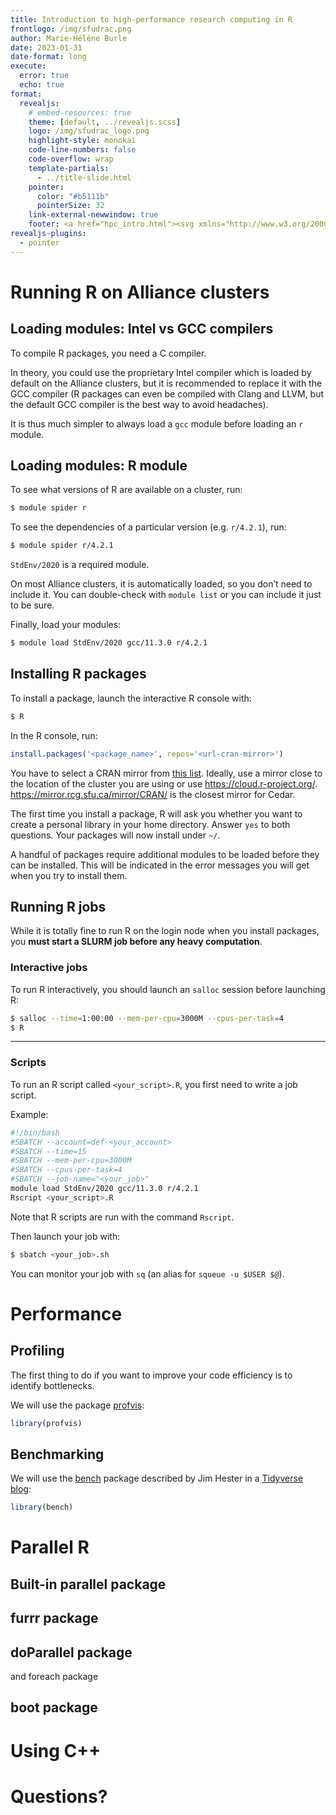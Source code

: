 ```yaml
---
title: Introduction to high-performance research computing in R
frontlogo: /img/sfudrac.png
author: Marie-Hélène Burle
date: 2023-01-31
date-format: long
execute:
  error: true
  echo: true
format:
  revealjs:
    # embed-resources: true
    theme: [default, ../revealjs.scss]
    logo: /img/sfudrac_logo.png
    highlight-style: monokai
    code-line-numbers: false
    code-overflow: wrap
    template-partials:
      - ../title-slide.html
    pointer:
      color: "#b5111b"
      pointerSize: 32
    link-external-newwindow: true
    footer: <a href="hpc_intro.html"><svg xmlns="http://www.w3.org/2000/svg" width="16" height="16" fill="rgb(153, 153, 153)" class="bi bi-arrow-90deg-up" viewBox="0 0 16 16"><path fill-rule="evenodd" d="M4.854 1.146a.5.5 0 0 0-.708 0l-4 4a.5.5 0 1 0 .708.708L4 2.707V12.5A2.5 2.5 0 0 0 6.5 15h8a.5.5 0 0 0 0-1h-8A1.5 1.5 0 0 1 5 12.5V2.707l3.146 3.147a.5.5 0 1 0 .708-.708l-4-4z"/></svg>&nbsp;Back to workshop page</a>
revealjs-plugins:
  - pointer
---
```


# Running R on Alliance clusters

## Loading modules: Intel vs GCC compilers

To compile R packages, you need a C compiler.

In theory, you could use the proprietary Intel compiler which is loaded by default on the Alliance clusters, but it is recommended to replace it with the GCC compiler (R packages can even be compiled with Clang and LLVM, but the default GCC compiler is the best way to avoid headaches).

It is thus much simpler to always load a `gcc` module before loading an `r` module.

## Loading modules: R module

To see what versions of R are available on a cluster, run:

```.bash
$ module spider r
```

To see the dependencies of a particular version (e.g. `r/4.2.1`), run:

```.bash
$ module spider r/4.2.1
```

:::{.note}

`StdEnv/2020` is a required module.

On most Alliance clusters, it is automatically loaded, so you don't need to include it. You can double-check with `module list` or you can include it just to be sure.

:::

Finally, load your modules:

```.bash
$ module load StdEnv/2020 gcc/11.3.0 r/4.2.1
```

## Installing R packages

To install a package, launch the interactive R console with:

```.bash
$ R
```

In the R console, run:

```.r
install.packages('<package_name>', repos='<url-cran-mirror>')
```

:::{.note}


You have to select a CRAN mirror from [this list](https://cran.r-project.org/mirrors.html){target="_blank"}. Ideally, use a mirror close to the location of the cluster you are using or use <https://cloud.r-project.org/>. \
<https://mirror.rcg.sfu.ca/mirror/CRAN/> is the closest mirror for Cedar.

:::

:::{.note}

The first time you install a package, R will ask you whether you want to create a personal library in your home directory. Answer `yes` to both questions. Your packages will now install under `~/`.

:::

:::{.note}

A handful of packages require additional modules to be loaded before they can be installed. This will be indicated in the error messages you will get when you try to install them.

:::

## Running R jobs

:::{.note}

While it is totally fine to run R on the login node when you install packages, you **must start a SLURM job before any heavy computation**.

:::

### Interactive jobs

To run R interactively, you should launch an `salloc` session before launching R:

```.bash
$ salloc --time=1:00:00 --mem-per-cpu=3000M --cpus-per-task=4
$ R
```

---

### Scripts

To run an R script called `<your_script>.R`, you first need to write a job script.

:::{.example}

Example:

```.bash
#!/bin/bash
#SBATCH --account=def-<your_account>
#SBATCH --time=15
#SBATCH --mem-per-cpu=3000M
#SBATCH --cpus-per-task=4
#SBATCH --job-name="<your_job>"
module load StdEnv/2020 gcc/11.3.0 r/4.2.1
Rscript <your_script>.R
```

:::{.note}

Note that R scripts are run with the command `Rscript`.

:::

:::

Then launch your job with:

```.bash
$ sbatch <your_job>.sh
```

You can monitor your job with `sq` (an alias for `squeue -u $USER $@`).

# Performance

## Profiling

The first thing to do if you want to improve your code efficiency is to identify bottlenecks.

We will use the package [profvis](https://cran.r-project.org/web/packages/profvis/index.html):

```.r
library(profvis)
```



## Benchmarking

We will use the [bench](https://cran.r-project.org/web/packages/bench/index.html) package described by Jim Hester in a [Tidyverse blog](https://www.tidyverse.org/blog/2018/06/bench-1.0.1/):

```r
library(bench)
```






# Parallel R

<!-- https://towardsdatascience.com/getting-started-with-parallel-programming-in-r-d5f801d43745 -->
<!-- https://nceas.github.io/oss-lessons/parallel-computing-in-r/parallel-computing-in-r.html -->
<!-- https://yxue-me.com/post/2019-05-12-a-glossary-of-parallel-computing-packages-in-r-2019/ -->
<!-- https://subscription.packtpub.com/book/big-data-and-business-intelligence/9781784394004/1/ch01lvl1sec09/the-r-parallel-package -->
<!-- https://www.r-bloggers.com/2017/08/implementing-parallel-processing-in-r/ -->
<!-- https://www.stat.umn.edu/geyer/3701/notes/parallel.html -->
<!-- https://www.stat.umn.edu/geyer/8054/notes/parallel.html -->
<!-- https://blog.esciencecenter.nl/parallel-r-in-a-nutshell-4391d45b5461 -->
<!-- https://dept.stat.lsa.umich.edu/~jerrick/courses/stat701/notes/parallel.html -->
<!-- https://bookdown.org/rdpeng/rprogdatascience/parallel-computation.html -->
<!-- https://docs.alliancecan.ca/wiki/R#doParallel_and_foreach -->
<!-- https://www.r-bloggers.com/2016/01/strategies-to-speedup-r-code/ -->
<!-- https://www.datacamp.com/tutorial/r-tutorial-apply-family -->
<!-- https://bookdown.org/rdpeng/rprogdatascience/profiling-r-code.html -->

<!-- Start large (4GB) on a test script. Then: -->
<!-- While the script is running, check how much memory is used in real time by typing: sstat yourjobID.batch --format="JobID,MaxRSS" -->
<!-- Or -->
<!-- When the script is done running, check how much was used by typing: sacct -o MaxRSS -j yourjobID -->
<!-- If you check the slurm.out file and you’re getting “oom-kill” errors, you need to request more memory -->
<!-- If you’re using less than you asked for, it’s beneficial to reduce the memory in --mem or --mem-per-cpu (this way your job will get scheduled sooner) -->
<!-- Resubmit your job with your new estimate. -->


<!-- Independent repeats of computations (e.g. bootstrapping) -->

<!-- No communication needed between computations. -->

## Built-in parallel package

<!-- (a) Start up M ‘worker’ processes, and do any initialization needed on the workers. -->
<!-- (b) Send any data required for each task to the workers. -->
<!-- (c) Split the task into M roughly equally-sized chunks, and send the chunks (including the R -->
<!-- code needed) to the workers. -->
<!-- (d) Wait for all the workers to complete their tasks, and ask them for their results. -->
<!-- (e) Repeat steps (b–d) for any further tasks. -->
<!-- (f) Shut down the worker processes. -->

## furrr package



## doParallel package

and foreach package


## boot package

# Using C++

# Questions?
